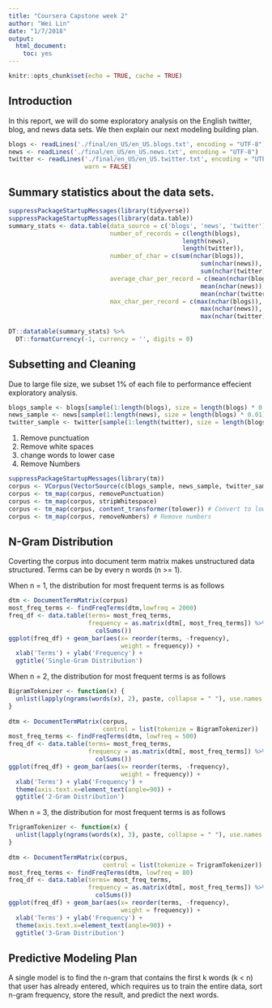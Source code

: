 ```yaml
---
title: "Coursera Capstone week 2"
author: "Wei Lin"
date: "1/7/2018"
output: 
  html_document: 
    toc: yes
---
```


```r
knitr::opts_chunk$set(echo = TRUE, cache = TRUE)
```

## Introduction
In this report, we will do some exploratory analysis on the English twitter, 
blog, and news data sets. We then explain our next modeling building plan.


```r
blogs <- readLines('./final/en_US/en_US.blogs.txt', encoding = "UTF-8")
news <- readLines('./final/en_US/en_US.news.txt', encoding = "UTF-8")
twitter <- readLines('./final/en_US/en_US.twitter.txt', encoding = "UTF-8", 
                     warn = FALSE)
```

## Summary statistics about the data sets.
```r
suppressPackageStartupMessages(library(tidyverse))
suppressPackageStartupMessages(library(data.table))
summary_stats <- data.table(data_source = c('blogs', 'news', 'twitter'),
                            number_of_records = c(length(blogs), 
                                                length(news),
                                                length(twitter)),
                            number_of_char = c(sum(nchar(blogs)),
                                                     sum(nchar(news)),
                                                     sum(nchar(twitter))),
                            average_char_per_record = c(mean(nchar(blogs)),
                                                     mean(nchar(news)),
                                                     mean(nchar(twitter))),
                            max_char_per_record = c(max(nchar(blogs)),
                                                     max(nchar(news)),
                                                     max(nchar(twitter))))
                            
DT::datatable(summary_stats) %>% 
  DT::formatCurrency(-1, currency = '', digits = 0)
```

## Subsetting and Cleaning
Due to large file size, we subset 1% of each file to performance effecient 
exploratory analysis.
```r
blogs_sample <- blogs[sample(1:length(blogs), size = length(blogs) * 0.01)]
news_sample <- news[sample(1:length(news), size = length(blogs) * 0.01)]
twitter_sample <- twitter[sample(1:length(twitter), size = length(blogs) * 0.01)]
```

1. Remove punctuation
2. Remove white spaces
2. change words to lower case
2. Remove Numbers

```r
suppressPackageStartupMessages(library(tm))
corpus <- VCorpus(VectorSource(c(blogs_sample, news_sample, twitter_sample)))
corpus <- tm_map(corpus, removePunctuation) 
corpus <- tm_map(corpus, stripWhitespace) 
corpus <- tm_map(corpus, content_transformer(tolower)) # Convert to lowercase
corpus <- tm_map(corpus, removeNumbers) # Remove numbers
```

## N-Gram Distribution

Coverting the corpus into document term matrix makes unstructured data structured.
Terms can be by every n words (n >= 1).

When n = 1, the distribution for most frequent terms is as follows
```r
dtm <- DocumentTermMatrix(corpus)
most_freq_terms <- findFreqTerms(dtm,lowfreq = 2000)
freq_df <- data.table(terms= most_freq_terms,
                      frequency = as.matrix(dtm[, most_freq_terms]) %>% 
                        colSums())
ggplot(freq_df) + geom_bar(aes(x= reorder(terms, -frequency), 
                               weight = frequency)) +
  xlab('Terms') + ylab('Frequency') +
  ggtitle('Single-Gram Distribution')
```

When n = 2, the distribution for most frequent terms is as follows
```r
BigramTokenizer <- function(x) {
  unlist(lapply(ngrams(words(x), 2), paste, collapse = " "), use.names = FALSE)
}
    
dtm <- DocumentTermMatrix(corpus,
                          control = list(tokenize = BigramTokenizer))
most_freq_terms <- findFreqTerms(dtm, lowfreq = 500)
freq_df <- data.table(terms= most_freq_terms,
                      frequency = as.matrix(dtm[, most_freq_terms]) %>% 
                        colSums())
ggplot(freq_df) + geom_bar(aes(x= reorder(terms, -frequency), 
                               weight = frequency)) +
  xlab('Terms') + ylab('Frequency') +
  theme(axis.text.x=element_text(angle=90)) +
  ggtitle('2-Gram Distribution')
```

When n = 3, the distribution for most frequent terms is as follows
```r
TrigramTokenizer <- function(x) {
  unlist(lapply(ngrams(words(x), 3), paste, collapse = " "), use.names = FALSE)
}
    
dtm <- DocumentTermMatrix(corpus,
                          control = list(tokenize = TrigramTokenizer))
most_freq_terms <- findFreqTerms(dtm, lowfreq = 80)
freq_df <- data.table(terms= most_freq_terms,
                      frequency = as.matrix(dtm[, most_freq_terms]) %>% 
                        colSums())
ggplot(freq_df) + geom_bar(aes(x= reorder(terms, -frequency), 
                               weight = frequency)) +
  xlab('Terms') + ylab('Frequency') +
  theme(axis.text.x=element_text(angle=90)) +
  ggtitle('3-Gram Distribution')
```

## Predictive Modeling Plan

A single model is to find the n-gram that contains the first k words (k < n) that
user has already entered, which requires us to train the entire data, 
sort n-gram frequency, store the result, and predict the next words.

